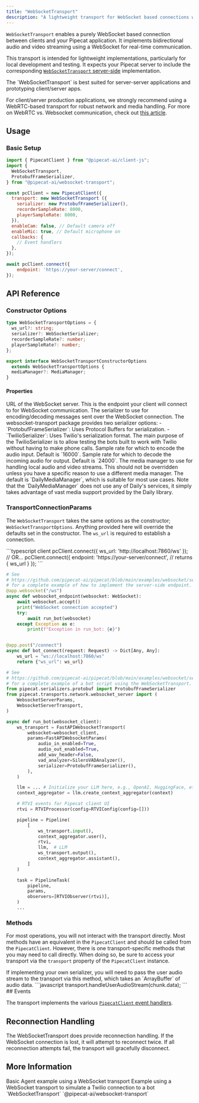 ```yaml
---
title: "WebSocketTransport"
description: "A lightweight transport for WebSocket based connections with Pipecat"
---
```


`WebSocketTransport` enables a purely WebSocket based connection between clients and your Pipecat application. It implements bidirectional audio and video streaming using a WebSocket for real-time communication.

This transport is intended for lightweight implementations, particularly for local development and testing. It expects your Pipecat server to include the corresponding [`WebSocketTransport` server-side](/server/services/transport/websocket-server) implementation.

<Warning>
The `WebSocketTransport` is best suited for server-server applications and prototyping client/server apps.

For client/server production applications, we strongly recommend using a WebRTC-based transport for robust network and media handling. For more on WebRTC vs. Websocket communication, check out [this article](https://voiceaiandvoiceagents.com/#websockets-webrtc).
</Warning>

## Usage

### Basic Setup

```javascript
import { PipecatClient } from "@pipecat-ai/client-js";
import {
  WebSocketTransport,
  ProtobufFrameSerializer,
} from "@pipecat-ai/websocket-transport";

const pcClient = new PipecatClient({
  transport: new WebSocketTransport ({
    serializer: new ProtobufFrameSerializer(),
    recorderSampleRate: 8000,
    playerSampleRate: 8000,
  }),
  enableCam: false, // Default camera off
  enableMic: true, // Default microphone on
  callbacks: {
    // Event handlers
  },
});

await pcClient.connect({
    endpoint: 'https://your-server/connect',
});
```

## API Reference

### Constructor Options

```typescript
type WebSocketTransportOptions = {
  ws_url?: string;
  serializer?: WebSocketSerializer;
  recorderSampleRate?: number;
  playerSampleRate?: number;
};

export interface WebSocketTransportConstructorOptions
  extends WebSocketTransportOptions {
  mediaManager?: MediaManager;
}
```

#### Properties

<ParamField name="ws_url" type="string">
  URL of the WebSocket server. This is the endpoint your client will connect to for WebSocket communication.
</ParamField>

<ParamField name="serializer" type="WebSocketSerializer" default="ProtobufFrameSerializer">
  The serializer to use for encoding/decoding messages sent over the WebSocket connection. The websocket-transport package provides two serializer options:
  - `ProtobufFrameSerializer`: Uses Protocol Buffers for serialization.
  - `TwilioSerializer`: Uses Twilio's serialization format. The main purpose of the TwilioSerializer is to allow testing the bots built to work with Twilio without having to make phone calls.
</ParamField>

<ParamField name="recorderSampleRate" type="number">
  Sample rate for which to encode the audio input. Default is `16000`.
</ParamField>

<ParamField name="playerSampleRate" type="number">
  Sample rate for which to decode the incoming audio for output. Default is `24000`.
</ParamField>

<ParamField name="mediaManager" type="MediaManager" default="DailyMediaManager">
  The media manager to use for handling local audio and video streams. This should not be overridden unless you have a specific reason to use a different media manager. The default is `DailyMediaManager`, which is suitable for most use cases. Note that the `DailyMediaManager` does not use any of Daily's services, it simply takes advantage of vast media support provided by the Daily library.
</ParamField>

### TransportConnectionParams

The `WebSocketTransport` takes the same options as the constructor; `WebSocketTransportOptions`. Anything provided here will override the defaults set in the constructor. The `ws_url` is required to establish a connection.

<CodeGroup>
```typescript client
pcClient.connect({
  ws_url: 'http://localhost:7860/ws'
});
// OR...
pcClient.connect({
  endpoint: 'https://your-server/connect', // returns { ws_url }
});
```

```python server
# See
# https://github.com/pipecat-ai/pipecat/blob/main/examples/websocket/server/server.py
# for a complete example of how to implement the server-side endpoint.
@app.websocket("/ws")
async def websocket_endpoint(websocket: WebSocket):
    await websocket.accept()
    print("WebSocket connection accepted")
    try:
        await run_bot(websocket)
    except Exception as e:
        print(f"Exception in run_bot: {e}")


@app.post("/connect")
async def bot_connect(request: Request) -> Dict[Any, Any]:
    ws_url = "ws://localhost:7860/ws"
    return {"ws_url": ws_url}
```

```python bot
# See
# https://github.com/pipecat-ai/pipecat/blob/main/examples/websocket/server/bot_websocket_server.py
# for a complete example of a bot script using the WebSocketTransport.
from pipecat.serializers.protobuf import ProtobufFrameSerializer
from pipecat.transports.network.websocket_server import (
    WebsocketServerParams,
    WebsocketServerTransport,
)

async def run_bot(websocket_client):
    ws_transport = FastAPIWebsocketTransport(
        websocket=websocket_client,
        params=FastAPIWebsocketParams(
            audio_in_enabled=True,
            audio_out_enabled=True,
            add_wav_header=False,
            vad_analyzer=SileroVADAnalyzer(),
            serializer=ProtobufFrameSerializer(),
        ),
    )

    llm = ... # Initialize your LLM here, e.g., OpenAI, HuggingFace, etc.
    context_aggregator = llm.create_context_aggregator(context)

    # RTVI events for Pipecat client UI
    rtvi = RTVIProcessor(config=RTVIConfig(config=[]))

    pipeline = Pipeline(
        [
            ws_transport.input(),
            context_aggregator.user(),
            rtvi,
            llm,  # LLM
            ws_transport.output(),
            context_aggregator.assistant(),
        ]
    )

    task = PipelineTask(
        pipeline,
        params,
        observers=[RTVIObserver(rtvi)],
    )
    ...
```
</CodeGroup>

### Methods

For most operations, you will not interact with the transport directly. Most methods have an equivalent in the `PipecatClient` and should be called from the `PipecatClient`. However, there is one transport-specific methods that you may need to call directly. When doing so, be sure to access your transport via the `transport` property of the `PipecatClient` instance.

<ResponseField name="handleUserAudioStream" type="method">
  If implementing your own serializer, you will need to pass the user audio stream to the transport via this method, which takes an `ArrayBuffer` of audio data.
```javascript
transport.handleUserAudioStream(chunk.data);
```
</ResponseField>
## Events

The transport implements the various [`PipecatClient` event handlers](https://docs.pipecat.ai/client/js/api-reference/callbacks).

## Reconnection Handling

The WebSocketTransport does provide reconnection handling. If the WebSocket connection is lost, it will attempt to reconnect twice. If all reconnection attempts fail, the transport will gracefully disconnect.

## More Information

<CardGroup cols={2}>
  <Card
    horizontal
    title="WebSocket Demo"
    icon="video"
    href="https://github.com/pipecat-ai/pipecat/tree/main/examples/websocket"
  >
    Basic Agent example using a WebSocket transport
  </Card>
  <Card
    horizontal
    title="Twilio Demo"
    icon="video"
    href="https://github.com/pipecat-ai/pipecat/tree/main/examples/twilio-chatbot"
  >
    Example using a WebSocket transport to simulate a Twilio connection to a bot
  </Card>
  <Card
    horizontal
    title="Source"
    icon="github"
    href="https://github.com/pipecat-ai/pipecat-client-web-transports/tree/main/transports/websocket-transport"
  >
    `WebSocketTransport`
  </Card>
  <Card
    horizontal
    title="Package"
    icon="browser"
    href="https://www.npmjs.com/package/@pipecat-ai/websocket-transport"
  >
    `@pipecat-ai/websocket-transport`
  </Card>
</CardGroup>
